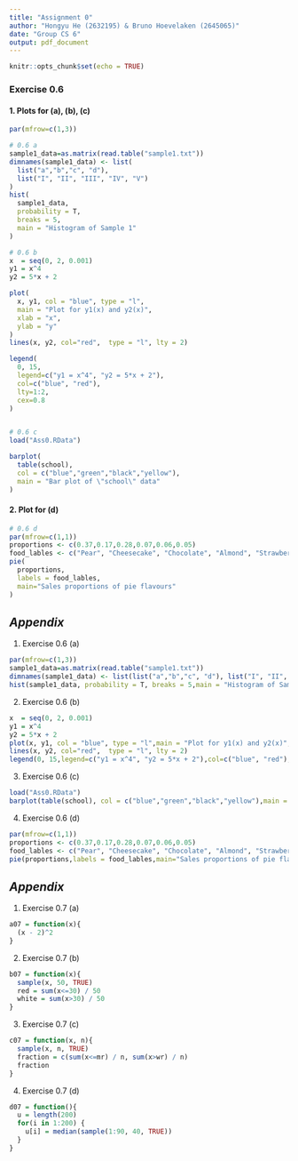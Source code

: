 ```yaml
---
title: "Assignment 0"
author: "Hongyu He (2632195) & Bruno Hoevelaken (2645065)"
date: "Group CS 6"
output: pdf_document
---
```


```r
knitr::opts_chunk$set(echo = TRUE)
```

### Exercise 0.6
#### 1. Plots for (a), (b), (c)
```r
par(mfrow=c(1,3))

# 0.6 a
sample1_data=as.matrix(read.table("sample1.txt"))
dimnames(sample1_data) <- list(
  list("a","b","c", "d"), 
  list("I", "II", "III", "IV", "V")
)
hist(
  sample1_data, 
  probability = T, 
  breaks = 5,
  main = "Histogram of Sample 1"
)

# 0.6 b
x  = seq(0, 2, 0.001)
y1 = x^4 
y2 = 5*x + 2

plot(
  x, y1, col = "blue", type = "l",
  main = "Plot for y1(x) and y2(x)",
  xlab = "x",
  ylab = "y"
)
lines(x, y2, col="red",  type = "l", lty = 2)

legend(
  0, 15,
  legend=c("y1 = x^4", "y2 = 5*x + 2"),
  col=c("blue", "red"), 
  lty=1:2, 
  cex=0.8
)


# 0.6 c
load("Ass0.RData")

barplot(
  table(school), 
  col = c("blue","green","black","yellow"),
  main = "Bar plot of \"school\" data"
)
```

#### 2. Plot for (d)
```r
# 0.6 d
par(mfrow=c(1,1))
proportions <- c(0.37,0.17,0.28,0.07,0.06,0.05)
food_lables <- c("Pear", "Cheesecake", "Chocolate", "Almond", "Strawberry", "Other")
pie(
  proportions,
  labels = food_lables,
  main="Sales proportions of pie flavours"
)
```

## *Appendix*
1. Exercise 0.6 (a)
```r
par(mfrow=c(1,3))
sample1_data=as.matrix(read.table("sample1.txt"))
dimnames(sample1_data) <- list(list("a","b","c", "d"), list("I", "II", "III", "IV", "V"))
hist(sample1_data, probability = T, breaks = 5,main = "Histogram of Sample 1")
```
2. Exercise 0.6 (b)
```r
x  = seq(0, 2, 0.001)
y1 = x^4 
y2 = 5*x + 2
plot(x, y1, col = "blue", type = "l",main = "Plot for y1(x) and y2(x)",xlab = "x",ylab = "y")
lines(x, y2, col="red",  type = "l", lty = 2)
legend(0, 15,legend=c("y1 = x^4", "y2 = 5*x + 2"),col=c("blue", "red"), lty=1:2, cex=0.8)
```
3. Exercise 0.6 (c)
```r
load("Ass0.RData")
barplot(table(school), col = c("blue","green","black","yellow"),main = "Bar plot of \"school\" data")
```
4. Exercise 0.6 (d)
```r
par(mfrow=c(1,1))
proportions <- c(0.37,0.17,0.28,0.07,0.06,0.05)
food_lables <- c("Pear", "Cheesecake", "Chocolate", "Almond", "Strawberry", "Other")
pie(proportions,labels = food_lables,main="Sales proportions of pie flavours")
```

## *Appendix*
1. Exercise 0.7 (a)
```r
a07 = function(x){
  (x - 2)^2
}
```
2. Exercise 0.7 (b)
```r
b07 = function(x){
  sample(x, 50, TRUE)
  red = sum(x<=30) / 50
  white = sum(x>30) / 50
}
```
3. Exercise 0.7 (c)
```r
c07 = function(x, n){
  sample(x, n, TRUE)
  fraction = c(sum(x<=mr) / n, sum(x>wr) / n)
  fraction
}
```
4. Exercise 0.7 (d)
```r
d07 = function(){
  u = length(200)
  for(i in 1:200) {
    u[i] = median(sample(1:90, 40, TRUE))
  }
}
```
